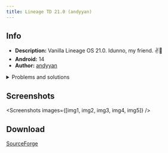 ```yaml
---
title: Lineage TD 21.0 (andyyan)
---
```


[//]: Components


[//]: Images


## Info
- **Description:** Vanilla Lineage OS 21.0. Idunno, my friend. ✌️🗿
- **Android:** 14
- **Author:** [andyyan](https://sourceforge.net/u/andyyan/profile/)

<details>
    <summary>Problems and solutions</summary>

    ## USB File Transfer
    **Problem**: The phone is detected by the PC, but its contents are not visible

    **Solution:** -

    ## Mobile Data
    **Problem:** The mobile internet switch is available, but for some reason the mobile internet does not turn on

    **Solution**: -

    ## Sound & vibration settings
    **Problem:** Settings crash when trying to enter "Sound & vibration"

    **Solution:** Open the settings again, they will crash every other time

    ## Battery Saver
    **Problem:** "Battery Saver" not working

    **Solution:** -

    ## Device Controls
    **Problem:** "Device Controls" not working

    **Solution:** -

    ## Random errors messages
    **Problem:** From time to time, errors pop up that do not affect functionality

    **Solution:** -
</details>


## Screenshots
<Screenshots
    images={[img1, img2, img3, img4, img5]}
/>

## Download
[SourceForge](https://sourceforge.net/projects/andyyan-gsi/files/lineage-21-td/)